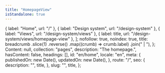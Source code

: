 ```yaml
---
title: "HomepageView"
isStandalone: true
---
```


  { label: "Home", url: "/" },
  { label: "Design system", url: "/design-system" },
  { label: "Views", url: "/design-system/views" },
  { label: title, url: "/design-system/views/homepage-view" },
];
  nofollow: true,
  noindex: true,
  title: breadcrumb
    .slice(1)
    .reverse()
    .map((crumb) => crumb.label)
    .join(" | "),
};
  Content: null,
  collection: "pages",
  description: "The homepage.",
  hasContent: false,
  headings: [],
  id: "en/home",
  locale: "en",
  meta: {
    publishedOn: new Date(),
    updatedOn: new Date(),
  },
  route: "/",
  seo: {
    description: "",
    title,
  },
  slug: "",
  title,
};

<HomepageView breadcrumb={breadcrumb} entry={fakePage} seo={seo} />
